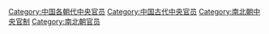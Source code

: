 [[Category:中国各朝代中央官员|Category:中国各朝代中央官员]]
[[Category:中国古代中央官员|Category:中国古代中央官员]]
[[Category:南北朝中央官制|Category:南北朝中央官制]]
[[Category:南北朝官员|Category:南北朝官员]]